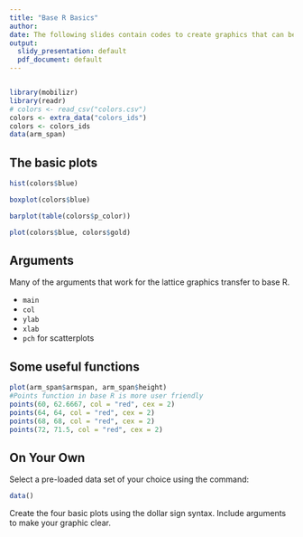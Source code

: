 ```yaml
---
title: "Base R Basics"
author:
date: The following slides contain codes to create graphics that can be utilized in the IDS course.
output:
  slidy_presentation: default
  pdf_document: default
---
```


```r
```

```r
library(mobilizr)
library(readr)
# colors <- read_csv("colors.csv")
colors <- extra_data("colors_ids")
colors <- colors_ids
data(arm_span)
```

## The basic plots

```r
hist(colors$blue)
```


```r
boxplot(colors$blue)
```

```r
barplot(table(colors$p_color))
```


```r
plot(colors$blue, colors$gold)
```

## Arguments


Many of the arguments that work for the lattice graphics transfer to base R.

- `main`
- `col`
- `ylab`
- `xlab`
- `pch` for scatterplots

## Some useful functions

```r
plot(arm_span$armspan, arm_span$height)
#Points function in base R is more user friendly
points(60, 62.6667, col = "red", cex = 2)
points(64, 64, col = "red", cex = 2)
points(68, 68, col = "red", cex = 2)
points(72, 71.5, col = "red", cex = 2)
```



## On Your Own

Select a pre-loaded data set of your choice using the command:

```r
data()
```

Create the four basic plots using the dollar sign syntax. Include arguments to make your graphic clear.


